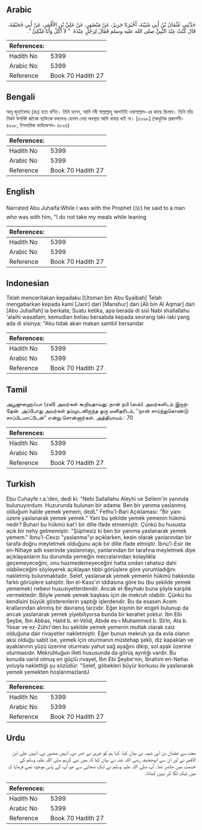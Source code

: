 ## Arabic


<div dir="rtl" lang="ar" style={{fontSize:'larger',backgroundColor:'#f8f9fa',padding:20}}>
حَدَّثَنِي عُثْمَانُ بْنُ أَبِي شَيْبَةَ، أَخْبَرَنَا جَرِيرٌ، عَنْ مَنْصُورٍ، عَنْ عَلِيِّ بْنِ الأَقْمَرِ، عَنْ أَبِي جُحَيْفَةَ، قَالَ كُنْتُ عِنْدَ النَّبِيِّ صلى الله عليه وسلم فَقَالَ لِرَجُلٍ عِنْدَهُ ‏ "‏ لاَ آكُلُ وَأَنَا مُتَّكِئٌ ‏"‏‏.‏
</div>
<div style={{backgroundColor:'#f8f9fa',padding:20, marginBottom: 10}}><table> <thead> <tr> <th>References:</th> <th></th> </tr> </thead> <tbody><tr><td>Hadith No</td><td>5399</td></tr><tr><td>Arabic No</td><td>5399</td></tr><tr><td>Reference</td><td>Book 70 Hadith 27</td></tr></tbody></table></div>

## Bengali


<div dir="ltr" lang="bn" style={{fontSize:'larger',backgroundColor:'#f8f9fa',padding:20}}>
আবূ জুহাইফাহ (রাঃ) হতে বর্ণিত। তিনি বলেন, আমি নবী সাল্লাল্লাহু আলাইহি ওয়াসাল্লাম-এর কাছে ছিলাম। তিনি তাঁর নিকট উপবিষ্ট জনৈক ব্যক্তিকে বললেনঃ হেলান দেয়া অবস্থায় আমি খাবার খাই না। [৫৩৯৮] (আধুনিক প্রকাশনী- ৪৯৯৮, ইসলামিক ফাউন্ডেশন- ৪৮৯৪)
</div>
<div style={{backgroundColor:'#f8f9fa',padding:20, marginBottom: 10}}><table> <thead> <tr> <th>References:</th> <th></th> </tr> </thead> <tbody><tr><td>Hadith No</td><td>5399</td></tr><tr><td>Arabic No</td><td>5399</td></tr><tr><td>Reference</td><td>Book 70 Hadith 27</td></tr></tbody></table></div>

## English


<div dir="ltr" lang="en" style={{fontSize:'larger',backgroundColor:'#f8f9fa',padding:20}}>
Narrated Abu Juhaifa:While I was with the Prophet (ﷺ) he said to a man who was with him, "I do not take my meals while leaning
</div>
<div style={{backgroundColor:'#f8f9fa',padding:20, marginBottom: 10}}><table> <thead> <tr> <th>References:</th> <th></th> </tr> </thead> <tbody><tr><td>Hadith No</td><td>5399</td></tr><tr><td>Arabic No</td><td>5399</td></tr><tr><td>Reference</td><td>Book 70 Hadith 27</td></tr></tbody></table></div>

## Indonesian


<div dir="ltr" lang="id" style={{fontSize:'larger',backgroundColor:'#f8f9fa',padding:20}}>
Telah menceritakan kepadaku [Utsman bin Abu Syaibah] Telah mengabarkan kepada kami [Jarir] dari [Manshur] dari [Ali bin Al Aqmar] dari [Abu Juhaifah] ia berkata; Suatu ketika, apa berada di sisi Nabi shallallahu 'alaihi wasallam, kemudian beliau bersabda kepada seorang laki-laki yang ada di sisinya: "Aku tidak akan makan sambil bersandar
</div>
<div style={{backgroundColor:'#f8f9fa',padding:20, marginBottom: 10}}><table> <thead> <tr> <th>References:</th> <th></th> </tr> </thead> <tbody><tr><td>Hadith No</td><td>5399</td></tr><tr><td>Arabic No</td><td>5399</td></tr><tr><td>Reference</td><td>Book 70 Hadith 27</td></tr></tbody></table></div>

## Tamil


<div dir="ltr" lang="ta" style={{fontSize:'larger',backgroundColor:'#f8f9fa',padding:20}}>
அபூஜுஹைஃபா (ரலி) அவர்கள் கூறியதாவது: நான் நபி (ஸல்) அவர்களிடம் இருந்தேன். அப்போது அவர்கள் தம்முடனிருந்த ஒரு மனிதரிடம், ‘‘நான் சாய்ந்துகொண்டு சாப்பிடமாட்டேன்” என்று சொன்னார்கள். அத்தியாயம் : 70
</div>
<div style={{backgroundColor:'#f8f9fa',padding:20, marginBottom: 10}}><table> <thead> <tr> <th>References:</th> <th></th> </tr> </thead> <tbody><tr><td>Hadith No</td><td>5399</td></tr><tr><td>Arabic No</td><td>5399</td></tr><tr><td>Reference</td><td>Book 70 Hadith 27</td></tr></tbody></table></div>

## Turkish


<div dir="ltr" lang="tr" style={{fontSize:'larger',backgroundColor:'#f8f9fa',padding:20}}>
Ebu Cuhayfe r.a.'den, dedi ki: "Nebi Sallallahu Aleyhi ve Sellem'in yanında bulunuyordum. Huzurunda bulunan bir adama: Ben bir yanıma yaslanmış olduğum halde yemek yemem, dedL" Fethu'l-Bari Açıklaması: "Bir yanı üzere yaslanarak yemek yemek." Yani bu şekilde yemek yemenin hükmü nedir? Buhari bu hükmü kat'i bir dille ifade etmemiştir. Çünkü bu hususta açık bir nehy gelmemiştir. "Şüphesiz ki ben bir yanıma yaslanarak yemek yemem." İbnu'l-Cevzı "yaslanma"yı açıklarken, kesin olarak yanlarından bir tarafa doğru meyletmek olduğunu açık bir dille ifade etmiştir. İbnu'l-Esir de en-Nihaye adlı eserinde yaslanmayı, yanlarından bir tarafına meyletmek diye açıklayanların bu durumda yemeğin mecralarından kolaylıkla geçemeyeceğini, onu hazmedemeyeceğini hatta ondan rahatsız dahi olabileceğini söyleyerek açıklayan tıbbi görüşlere göre yorumladığını nakletmiş bulunmaktadır. Selef, yaslanarak yemek yemenin hükmü hakkında farklı görüşlere sahiptir. İbn el-Kass'ın iddiasına göre bu (bu şekilde yemek yememek) nebevi hususiyetlerdendir. Ancak el-Beyhakı buna şöyle karşılık vermektedir: Böyle yemek yemek başkası için de mekruh olabilir. Çünkü bu kendisini büyük gösterenlerin yaptığı işlerdendir. Bu da esasen Acem krallarından alınmış bir davranış tarzıdır. Eğer kişinin bir engeli bulunup da ancak yaslanarak yemek yiyebiliyorsa bunda bir kerahet yoktur. İbn Ebi Şeybe, İbn Abbas, Halid b. el-Velid, Abıde es-ı Muhammed b. Slrln, Ata b. Yesar ve ez-Zühri'den bu şekilde yemek yemenin mutlak olarak caiz olduğuna dair rivayetler nakletmiştir. Eğer bunun mekruh ya da evla olanın aksi olduğu sabit ise, yemek için oturmanın müstehap şekli, diz kapaklan ve ayaklarının yüzü üzerine oturması yahut sağ ayağını dikip, sol ayak üzerine oturmasıdır. Mekruhluğun illeti hususunda da görüş ayrılığı vardır. Bu konuda varid olmuş en güçlü rivayet, İbn Ebi Şeybe'nin, İbrahim en-Nehaı yoluyla naklettiği şu sözüdür: "Selef, göbekleri büyür korkusu ile yaslanarak yemek yemekten hoşlanmazlardJ
</div>
<div style={{backgroundColor:'#f8f9fa',padding:20, marginBottom: 10}}><table> <thead> <tr> <th>References:</th> <th></th> </tr> </thead> <tbody><tr><td>Hadith No</td><td>5399</td></tr><tr><td>Arabic No</td><td>5399</td></tr><tr><td>Reference</td><td>Book 70 Hadith 27</td></tr></tbody></table></div>

## Urdu


<div dir="rtl" lang="ur" style={{fontSize:'larger',backgroundColor:'#f8f9fa',padding:20}}>
مجھ سے عثمان بن ابی شیبہ نے بیان کیا، کہا ہم کو جریر نے خبر دی، انہیں منصور نے، انہیں علی ابن الاقمر نے اور ان سے ابوجحیفہ رضی اللہ عنہ نے بیان کیا کہ میں نبی کریم صلی اللہ علیہ وسلم کی خدمت میں حاضر تھا۔ آپ صلی اللہ علیہ وسلم نے ایک صحابی سے جو آپ کے پاس موجود تھے فرمایا کہ میں ٹیک لگا کر نہیں کھاتا۔
</div>
<div style={{backgroundColor:'#f8f9fa',padding:20, marginBottom: 10}}><table> <thead> <tr> <th>References:</th> <th></th> </tr> </thead> <tbody><tr><td>Hadith No</td><td>5399</td></tr><tr><td>Arabic No</td><td>5399</td></tr><tr><td>Reference</td><td>Book 70 Hadith 27</td></tr></tbody></table></div>